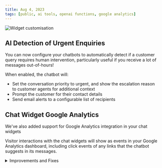 ```yaml
---
title: Aug 4, 2023
tags: [public, ai tools, openai functions, google analytics]
---
```


![Widget customisation](./assets/images/Release-2023-08-04.png)

## AI Detection of Urgent Enquiries

You can now configure your chatbots to automatically detect if a customer query requires human intervention, particularly useful if you receive a lot of messages out-of-hours!

When enabled, the chatbot will:

- Set the conversation priority to urgent, and show the escalation reason to customer agents for additional context
- Prompt the customer for their contact details
- Send email alerts to a configurable list of recipients

## Chat Widget Google Analytics

We've also added support for Google Analytics integration in your chat widgets

Visitor interactions with the chat widgets will show as events in your Google Analytics dashboard, including click events of any links that the chatbot suggests in its messages. 

<details>
  <summary>Improvements and Fixes</summary>

  - Website management: Adding websites to your chatbot's knowledge base has been centralised to the data sources page, making it possible to share websites between chatbots
  - Chat widget: Fixed occassional formatting of source citations in chatbot answers
  - Firefox: Fixed minor padding issue on the Integrations page in Firefox browser

</details>

<br/>
